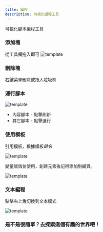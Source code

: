 ```yaml
---
title: 編程
description: 可視化編程工具
---
```


可視化腳本編程工具

### 添加塊
從工具欄拖入即可
![template](/script-dog-doc/imgs/code-tools.jpg)

### 刪除塊
右鍵菜單刪除或拖入垃圾桶

### 運行腳本

![template](/script-dog-doc/imgs/code-run.jpg)

 - 內容腳本 - 點擊刷新
 - 其它腳本 - 點擊運行

### 使用模板

引用模板，根據模板*鍵名*

![template](/script-dog-doc/imgs/use-tpl.jpg)

變量賦值並使用，創建元素後記得添加到網頁。

![template](/script-dog-doc/imgs/code-tpl.jpg)

### 文本編程

點擊右上角切換到文本模式

![template](/script-dog-doc/imgs/code-text.jpg)

### 是不是很簡單？去探索這個有趣的世界吧！
